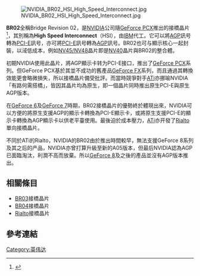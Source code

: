 [[File:NVIDIA_BR02_HSI_High_Speed_Interconnect.jpg|thumb]]

'''BR02'''全稱Bridge Revision 02，是[[NVIDIA|NVIDIA]]公司隨[[GeForce_PCX|GeForce PCX]]推出的接橋晶片<ref>{{Cite web |url=http://www.nvidia.com/object/IO_11187.html |title=NVIDIA Introduces Industry's First Top-to-Bottom Family of PCI Express GPUs |accessdate=2010-08-12 |archive-date=2011-12-05 |archive-url=https://web.archive.org/web/20111205150415/http://www.nvidia.com/object/IO_11187.html |dead-url=no }}</ref>，其別稱為'''High Speed Interconnect'''（HSI），由[[IBM|IBM]]代工。它可以將[[AGP|AGP]]訊号轉為[[PCI-E|PCI-E]]訊号，亦可將[[PCI-E|PCI-E]]訊号轉為[[AGP|AGP]]訊号。BR02也可与顯示核心一起封裝，以淢低成本，例如[[GeForce_6|NV45/NV48]]晶片即是[[GeForce_6|NV40]]晶片與BR02的整合體。

初期NVIDIA使用此晶片，將AGP顯示卡转为PCI-E接口，推出了[[GeForce_PCX|GeForce PCX]]系列。但GeForce PCX基於其並不成功的舊產品[[GeForce_FX|GeForce FX]]系列，而且通過其轉換效能更會略微損失，所以接橋晶片備受批評。而當時競爭對手[[ATi|ATi]]亦挪喻NVIDIA「有路何需搭橋」，皆因其晶片均為原生，即一個晶片同時推出原生PCI-E與原生AGP版本。

在[[GeForce_6|GeForce 6]]及[[GeForce_7|GeForce 7]]時期，BR02接橋晶片的優勢終於體現出來，NVIDIA可以方便的將原生支援AGP的顯示卡轉換為PCI-E顯示卡，或將原生支援PCI-E的顯示卡轉換為AGP顯示卡以供老平臺使用。最後迫於成本壓力，[[ATi|ATi]]亦开發了[[Rialto|Rialto]]單向接橋晶片。

不同於ATi的Rialto，NVIDIA的BR02由於推出時間較早，無法支援GeForce 8系列及其之后的产品，NVIDIA亦曾打算升級至新的A05版本，但最后NVIDIA認為AGP已面臨淘汰，利潤不高而放棄。所以[[GeForce_8|GeForce 8]]及之後的產品並沒有AGP版本推出。

== 相關條目 ==
*[[NVIDIA_BR03|BR03]]接橋晶片
*[[NVIDIA_BR04|BR04]]接橋晶片
*[[Rialto|Rialto]]接橋晶片

== 參考連結 ==
{{reflist}}

{{compu-stub}}
{{NVIDIA}}

[[Category:英伟达|Category:英伟达]]